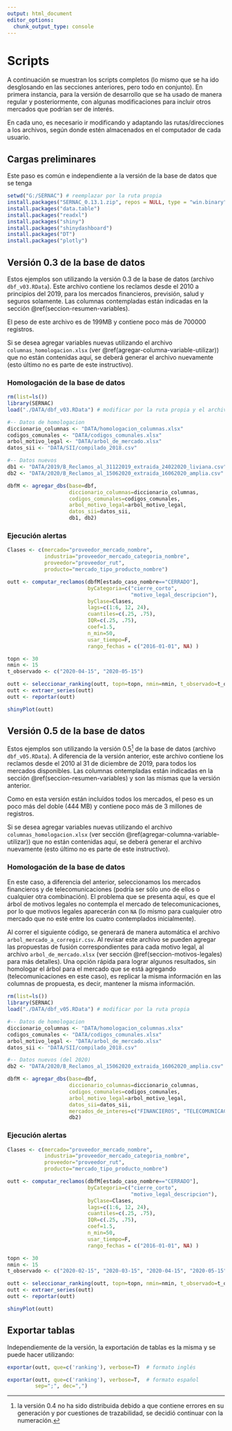 ```yaml
---
output: html_document
editor_options: 
  chunk_output_type: console
---
```

# Scripts {#capitulo-script}
<!-- # Scripts {.tabset .tabset-fade .tabset-pills} -->

A continuación se muestran los scripts completos (lo mismo que se ha ido desglosando en las secciones anteriores, pero todo en conjunto). En primera instancia, para la versión de desarrollo que se ha usado de manera regular y posteriormente, con algunas modificaciones para incluir otros mercados que podrían ser de interés.

En cada uno, es necesario ir modificando y adaptando las rutas/direcciones a los archivos, según donde estén almacenados en el computador de cada usuario.

## Cargas preliminares

Este paso es común e independiente a la versión de la base de datos que se tenga

```r
setwd("G:/SERNAC") # reemplazar por la ruta propia
install.packages("SERNAC_0.13.1.zip", repos = NULL, type = "win.binary")
install.packages("data.table")
install.packages("readxl")
install.packages("shiny")
install.packages("shinydashboard")
install.packages("DT")
install.packages("plotly")
```

## Versión 0.3 de la base de datos {#seccion-script-bd-03}

Estos ejemplos son utilizando la versión 0.3 de la base de datos (archivo `dbf_v03.RData`). Este archivo contiene los reclamos desde el 2010 a principios del 2019, para los mercados financieros, previsión, salud y seguros solamente. Las columnas contempladas están indicadas en la sección \@ref(seccion-resumen-variables).

El peso de este archivo es de 199MB y contiene poco más de 700000 registros.

::: {.rmdimportant .important data-latex="{important}"}
Si se desea agregar variables nuevas utilizando el archivo `columnas_homologacion.xlsx` (ver \@ref(agregar-columna-variable-utilizar)) que no están contenidas aquí, se deberá generar el archivo nuevamente (esto último no es parte de este instructivo).
:::

### Homologación de la base de datos {#seccion-script-homologacion-bd-03}

```r
rm(list=ls())
library(SERNAC)
load("./DATA/dbf_v03.RData") # modificar por la ruta propia y el archivo apropiado

#-- Datos de homologacion
diccionario_columnas <- "DATA/homologacion_columnas.xlsx"
codigos_comunales <- "DATA/codigos_comunales.xlsx"
arbol_motivo_legal <- "DATA/arbol_de_mercado.xlsx"
datos_sii <- "DATA/SII/compilado_2018.csv"

#-- Datos nuevos
db1 <- "DATA/2019/B_Reclamos_al_31122019_extraida_24022020_liviana.csv"
db2 <- "DATA/2020/B_Reclamos_al_15062020_extraida_16062020_amplia.csv"

dbfM <- agregar_dbs(base=dbf, 
                    diccionario_columnas=diccionario_columnas,
                    codigos_comunales=codigos_comunales,
                    arbol_motivo_legal=arbol_motivo_legal,
                    datos_sii=datos_sii,
                    db1, db2)
```


### Ejecución alertas {#seccion-script-alertas-bd-03}

```r
Clases <- c(mercado="proveedor_mercado_nombre",
            industria="proveedor_mercado_categoria_nombre",
            proveedor="proveedor_rut",
            producto="mercado_tipo_producto_nombre")

outt <- computar_reclamos(dbfM[estado_caso_nombre=="CERRADO"],
                          byCategoria=c("cierre_corto", 
                                        "motivo_legal_descripcion"),
                          byClase=Clases,
                          lags=c(1:6, 12, 24), 
                          cuantiles=c(.25, .75),
                          IQR=c(.25, .75),
                          coef=1.5,
                          n_min=50,
                          usar_tiempo=F,
                          rango_fechas = c("2016-01-01", NA) )

topn <- 30
nmin <- 15
t_observado <- c("2020-04-15", "2020-05-15")

outt <- seleccionar_ranking(outt, topn=topn, nmin=nmin, t_observado=t_observado, tipo='N')
outt <- extraer_series(outt)
outt <- reportar(outt)

shinyPlot(outt)
```



## Versión 0.5 de la base de datos {#seccion-script-bd-05}

Estos ejemplos son utilizando la versión 0.5^[la versión 0.4 no ha sido distribuida debido a que contiene errores en su generación y por cuestiones de trazabilidad, se decidió continuar con la numeración.] de la base de datos (archivo `dbf_v05.RData`). A diferencia de la versión anterior, este archivo contiene los reclamos desde el 2010 al 31 de diciembre de 2019, para todos los mercados disponibles. Las columnas ontempladas están indicadas en la sección \@ref(seccion-resumen-variables) y son las mismas que la versión anterior.

Como en esta versión están incluídos todos los mercados, el peso es un poco más del doble (444 MB) y contiene poco más de 3 millones de registros.

::: {.rmdimportant .important data-latex="{important}"}
Si se desea agregar variables nuevas utilizando el archivo `columnas_homologacion.xlsx` (ver sección \@ref(agregar-columna-variable-utilizar)) que no están contenidas aquí, se deberá generar el archivo nuevamente (esto último no es parte de este instructivo).
:::

### Homologación de la base de datos {#seccion-script-homologacion-bd-05}

En este caso, a diferencia del anterior, seleccionamos los mercados financieros y de telecomunicaciones (podría ser sólo uno de ellos o cualquier otra combinación). El problema que se presenta aquí, es que el árbol de motivos legales no contempla el mercado de telecomunicaciones, por lo que motivos legales aparecerán con `NA` (lo mismo para cualquier otro mercado que no esté entre los cuatro contemplados inicialmente).

Al correr el siguiente código, se generará de manera automática el archivo `arbol_mercado_a_corregir.csv`. Al revisar este archivo se pueden agregar las propuestas de fusión correspondientes para cada motivo legal, al archivo `arbol_de_mercado.xlsx` (ver sección \@ref(seccion-motivos-legales) para más detalles). Una opción rápida para lograr algunos resultados, sin homologar el árbol para el mercado que se está agregando (telecomunicaciones en este caso), es replicar la misma información en las columnas de propuesta, es decir, mantener la misma información.

```r
rm(list=ls())
library(SERNAC)
load("./DATA/dbf_v05.RData") # modificar por la ruta propia

#-- Datos de homologacion
diccionario_columnas <- "DATA/homologacion_columnas.xlsx"
codigos_comunales <- "DATA/codigos_comunales.xlsx"
arbol_motivo_legal <- "DATA/arbol_de_mercado.xlsx"
datos_sii <- "DATA/SII/compilado_2018.csv"

#-- Datos nuevos (del 2020)
db2 <- "DATA/2020/B_Reclamos_al_15062020_extraida_16062020_amplia.csv"

dbfM <- agregar_dbs(base=dbf, 
                    diccionario_columnas=diccionario_columnas,
                    codigos_comunales=codigos_comunales,
                    arbol_motivo_legal=arbol_motivo_legal,
                    datos_sii=datos_sii,
                    mercados_de_interes=c("FINANCIEROS", "TELECOMUNICACIONES"),
                    db2)
```


### Ejecución alertas {#seccion-script-alertas-bd-05}

```r
Clases <- c(mercado="proveedor_mercado_nombre",
            industria="proveedor_mercado_categoria_nombre",
            proveedor="proveedor_rut",
            producto="mercado_tipo_producto_nombre")

outt <- computar_reclamos(dbfM[estado_caso_nombre=="CERRADO"],
                          byCategoria=c("cierre_corto", 
                                        "motivo_legal_descripcion"),
                          byClase=Clases,
                          lags=c(1:6, 12, 24), 
                          cuantiles=c(.25, .75),
                          IQR=c(.25, .75),
                          coef=1.5,
                          n_min=50,
                          usar_tiempo=F,
                          rango_fechas = c("2016-01-01", NA) )

topn <- 30
nmin <- 15
t_observado <- c("2020-02-15", "2020-03-15", "2020-04-15", "2020-05-15")

outt <- seleccionar_ranking(outt, topn=topn, nmin=nmin, t_observado=t_observado, tipo='N')
outt <- extraer_series(outt)
outt <- reportar(outt)

shinyPlot(outt)
```



## Exportar tablas

Independiemente de la versión, la exportación de tablas es la misma y se puede hacer utilizando:

```r
exportar(outt, que=c('ranking'), verbose=T)  # formato inglés

exportar(outt, que=c('ranking'), verbose=T,  # formato español
         sep=";", dec=",")
```
